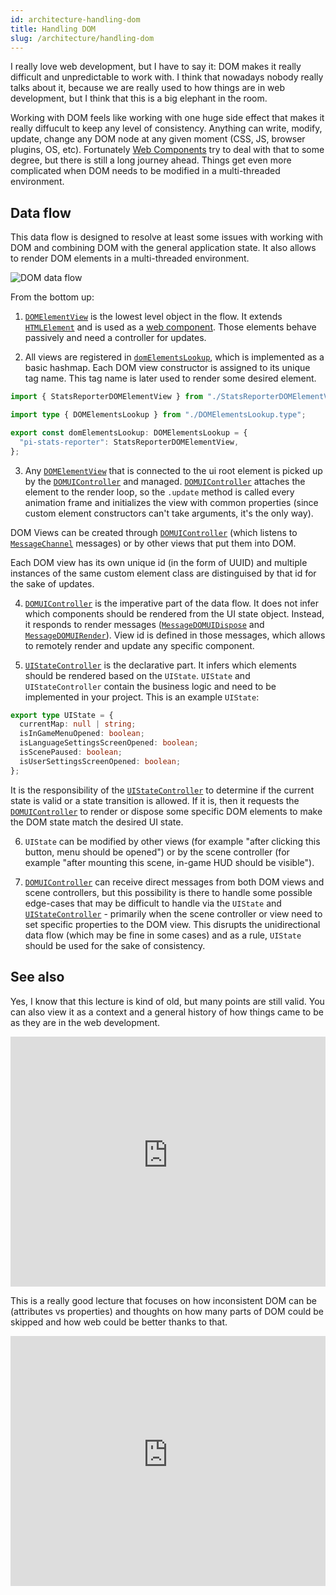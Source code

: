 ```yaml
---
id: architecture-handling-dom
title: Handling DOM
slug: /architecture/handling-dom
---
```


I really love web development, but I have to say it: DOM makes it really
difficult and unpredictable to work with. I think that nowadays nobody really
talks about it, because we are really used to how things are in web
development, but I think that this is a big elephant in the room.

Working with DOM feels like working with one huge side effect that makes it
really diffucult to keep any level of consistency. Anything can write, modify,
update, change any DOM node at any given moment (CSS, JS, browser plugins, OS,
etc). Fortunately
[Web Components](https://developer.mozilla.org/en-US/docs/Web/Web_Components)
try to deal with that to some degree, but there is still a long journey
ahead. Things get even more complicated when DOM needs to be modified in a
multi-threaded environment.

## Data flow

This data flow is designed to resolve at least some issues with working with
DOM and combining DOM with the general application state. It also allows
to render DOM elements in a multi-threaded environment.

![DOM data flow](../static/diagrams/architecture-handling-dom.svg)

From the bottom up:

1. [`DOMElementView`](dom-renderer-DOMElementView.mdx) is the lowest level
  object in the flow. It extends
  [`HTMLElement`](https://developer.mozilla.org/en-US/docs/Web/API/HTMLElement)
  and is used as a
  [web component](https://developer.mozilla.org/en-US/docs/Web/Web_Components).
  Those elements behave passively and need a controller for updates.

2. All views are registered in
  [`domElementsLookup`](dom-renderer-domElementsLookup.mdx), which is
  implemented as a basic hashmap. Each DOM view constructor is assigned to its
  unique tag name. This tag name is later used to render some desired element.

  ```typescript
  import { StatsReporterDOMElementView } from "./StatsReporterDOMElementView";

  import type { DOMElementsLookup } from "./DOMElementsLookup.type";

  export const domElementsLookup: DOMElementsLookup = {
    "pi-stats-reporter": StatsReporterDOMElementView,
  };
  ```

3. Any [`DOMElementView`](dom-renderer-DOMElementView.mdx) that is connected
  to the ui root element is picked up by the
  [`DOMUIController`](dom-renderer-DOMUIController.mdx) and managed.
  [`DOMUIController`](dom-renderer-DOMUIController.mdx) attaches the element
  to the render loop, so the `.update` method is called every animation frame
  and initializes the view with common properties (since custom element
  constructors can't take arguments, it's the only way).

  DOM Views can be created through
  [`DOMUIController`](dom-renderer-DOMUIController.mdx) (which listens to
  [`MessageChannel`](https://developer.mozilla.org/en-US/docs/Web/API/MessageChannel)
  messages) or by other views that put them into DOM.

  Each DOM view has its own unique id (in the form of UUID) and multiple
  instances of the same custom element class are distinguised by that id for
  the sake of updates.

4. [`DOMUIController`](dom-renderer-DOMUIController.mdx) is the imperative
  part of the data flow. It does not infer which components should be rendered
  from the UI state object. Instead, it responds to render messages
  ([`MessageDOMUIDispose`](dom-renderer-MessageDOMUIDispose.type.mdx)
  and [`MessageDOMUIRender`](dom-renderer-MessageDOMUIRender.type.mdx)). View
  id is defined in those messages, which allows to remotely render and update
  any specific component.

5. [`UIStateController`](personalidol-UIStateController.mdx) is the declarative
  part. It infers which elements should be rendered based on the `UIState`.
  `UIState` and `UIStateController` contain the business logic and need to be
  implemented in your project. This is an example `UIState`:

  ```typescript
  export type UIState = {
    currentMap: null | string;
    isInGameMenuOpened: boolean;
    isLanguageSettingsScreenOpened: boolean;
    isScenePaused: boolean;
    isUserSettingsScreenOpened: boolean;
  };
  ```

  It is the responsibility of the
  [`UIStateController`](personalidol-UIStateController.mdx) to determine if the
  current state is valid or a state transition is allowed. If it is, then
  it requests the [`DOMUIController`](dom-renderer-DOMUIController.mdx)
  to render or dispose some specific DOM elements to make the DOM state
  match the desired UI state.

6. `UIState` can be modified by other views (for example "after clicking this
  button, menu should be opened") or by the scene controller (for example
  "after mounting this scene, in-game HUD should be visible").

7. [`DOMUIController`](dom-renderer-DOMUIController.mdx) can receive direct
  messages from both DOM views and scene controllers, but this possibility
  is there to handle some possible edge-cases that may be difficult to handle
  via the `UIState`
  and [`UIStateController`](personalidol-UIStateController.mdx) - primarily
  when the scene controller or view need to set specific properties to the DOM
  view. This disrupts the unidirectional data flow (which may be fine in some
  cases) and as a rule, `UIState` should be used for the sake of consistency.

## See also

Yes, I know that this lecture is kind of old, but many points are still valid.
You can also view it as a context and a general history of how things came to be
as they are in the web development.

<iframe
  height="400"
  width="100%"
  src="https://www.youtube-nocookie.com/embed/Y2Y0U-2qJMs"
  frameBorder="0"
  allow="accelerometer;clipboard-write;encrypted-media;gyroscope;picture-in-picture"
  allowFullScreen
></iframe>

This is a really good lecture that focuses on how inconsistent DOM can be
(attributes vs properties) and thoughts on how many parts of DOM could be
skipped and how web could be better thanks to that.

<iframe
  height="400"
  width="100%"
  src="https://www.youtube-nocookie.com/embed/Zemce4Y1Y-A"
  frameBorder="0"
  allow="accelerometer;clipboard-write;encrypted-media;gyroscope;picture-in-picture"
  allowFullScreen
></iframe>
